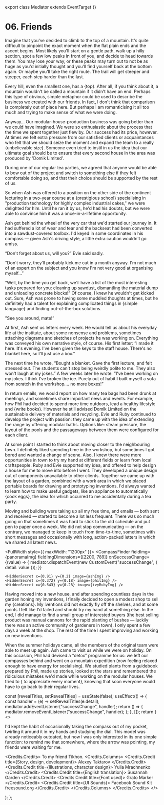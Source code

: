 

export class Mediator extends EventTarget {}

# 06. Friends

Imagine that you've decided to climb to the top of a mountain. It's quite difficult to pinpoint the
exact moment when the flat plain ends and the ascent begins. Most likely you'll start on a gentle
path, walk up a hilly section, spot a few low peaks in front of you, and decide to head towards
them. You may lose your way, or these peaks may turn out to not be as huge as you'd initially
thought and you'll find yourself back at the bottom again. Or maybe you'll take the right route. The
trail will get steeper and steeper, each step harder than the last.

Every hill, even the smallest one, has a {<TV video="lEsW829zNTs" from="0:26">top</TV>}. After all,
if you think about it, a mountain wouldn't be called a mountain if it didn't have an end. Perhaps
this type of obvious, simple metaphor could be used to describe the business we created with our
friends. In fact, I don't think that comparison is completely out of place here. But perhaps I am
romanticising it all too much and trying to make sense of what we were doing.

Anyway... Our modular-house-production business was going better than we could have imagined. We
were so enthusiastic about the process that the time we spent together just flew by. Our success had
its price, however. At times we felt extra pressure from our satisfied clients or acquaintances who
felt that we should seize the moment and expand the team to a really
{<TV video="Hhy7JUinlu0" from="0:03">unbelievable size</TV>}. Someone even tried to instil in us the
idea that our ultimate goal should be to ensure that every second house in the area was produced by
'Domik Limited'.

During one of our regular tea parties, we agreed that anyone would be able to bow out of the project
and switch to something else if they felt comfortable doing so, and that their choice should be
supported by the rest of us.

So when Ash was offered to a position on the other side of the continent lecturing in a two-year
course at a {<TV video="-7OE6bDfM2M" from="0:07">prestigious school</TV>} specialising in
"production technology for highly complex industrial cakes," we were delighted for him. Until he ran
it by us, he'd had his doubts, but we were able to convince him it was a once-in-a-lifetime
opportunity.

Ash got behind the wheel of the very car that we'd started our journey in. It had suffered a lot of
wear and tear and the backseat had been converted into a sawdust-covered toolbox. I'd keyed in some
coordinates in his compass — given Ash's driving style, a little extra caution wouldn't go amiss.

“Don't forget about us, will you?” Evie said sadly.

“Don't worry, they'll probably kick me out in a month anyway. I'm not much of an expert on the
subject and you know I'm not very good at organising myself...”

“Well, by the time you get back, we'll have a list of the most interesting tasks prepared for you:
cleaning up sawdust, dismantling the material dump and unloading concrete blocks!” Of course, I knew
he wouldn't get kicked out. Sure, Ash was prone to having some muddled thoughts at times, but he
definitely had a talent for explaining complicated things in
{<TV video="SmjVqDdF6fk" from="0:04">simple language</TV>} and finding out-of-the-box solutions.

”See you around, mate!”

At first, Ash sent us letters every week. He would tell us about his everyday life at the institute,
about some nonsense and problems, sometimes attaching diagrams and sketches of projects he was
working on. Everything was conveyed his own narrative style, of course. His first letter: ”I made it
here. It's evening. I've been given the keys to the staff house. There's no blanket here, so I'll
just use a box.”

The next time he wrote, ”Bought a blanket. Gave the first lecture, and felt stressed out. The
students can't stop being weirdly polite to me. They also won't laugh at my jokes.” A few weeks
later he wrote: ”I've been working on my jokes. I think I've broken the ice. Purely out of habit I
built myself a sofa from scratch in the workshop…. no more boxes!”

In return emails, we would report on how many tea bags had been drunk at meetings, and sometimes
share important news and events. For example, how Phil had decided to spend more time outdoors, lead
a healthy lifestyle and {<TV video="xR7XMkjDGw0" from="1:38">write books</TV>}. However he still
advised Domik Limited on the sustainable delivery of materials and recycling. Evie and Ruby
continued to develop the project with passion: they came up with the idea of extending the range by
offering modular baths. Options like: steam pressure, the layout of the pools and the passageways
between them were configured for each client.

At some point I started to think about moving closer to the neighbouring town. I definitely liked
spending time in the workshop, but sometimes I got bored and wanted a change of scene. Also, I knew
there were more opportunities in town to try my hand at different fields or learn from local
craftspeople. Ruby and Evie supported my idea, and offered to help design a house for me to move
into before I went. They developed a unique design out of components unavailable to other clients.
Together we came up with the layout of a garden, combined with a work area in which we placed
portable boards for drawing and prototyping inventions. I'd always wanted to learn how to make
useful gadgets, like an appliance to automatically {<TV video="KVdqwD_bcPs" from="1:23">cook
eggs</TV>}, the idea for which occurred to me accidentally during a tea party.

Moving and building were taking up all my free time, and emails — both sent and received — started
to become a lot less frequent. There was so much going on that sometimes it was hard to stick to the
old schedule and put pen to paper once a week. We did not stop communicating — on the contrary, we
managed to keep in touch from time-to-time, sometimes with short messages and occasionally with
long, action-packed letters in which we shared all latest news.

<FullWidth style={{ maxWidth: "1200px" }}>
  <CompassFinder
    fieldImg={panoramaImg}
    fieldImgDimensions={[2200, 789]}
    onSuccessChange={(value) => {
      mediator.dispatchEvent(new CustomEvent("successChange", { detail: value }));
    }}
  >
    <HiddenSecret x={0.91} y={0.2} image={ashImg} />
    <HiddenSecret x={0.372} y={0.18} image={philImg} />
    <HiddenSecret x={0.643} y={0.28} image={ivyRubyImg} />
  </CompassFinder>
</FullWidth>

Having moved into a new house, and after spending countless days in the garden honing my inventions,
I finally decided to open a modest shop to sell my {<TV video="Yj7XA3tiGUg">creations</TV>}. My
iventions did not exactly fly off the shelves, and at some points I felt like I'd failed and should
try my hand at something else. In the end, I did manage to find a small group of interested buyers
(the best selling product was manual cannons for the rapid planting of bushes — luckily there was an
active community of gardeners in town). I only spent a few days a week at the shop. The rest of the
time I spent improving and working on new inventions.

When the summer holidays came, all the members of the original team were able to meet up again. Ash
came to visit us while we were on holiday. On this occasion, Phil had devised a “detox” programme
for us: we left our compasses behind and went on a mountain expedition (now feeling relaxed enough
to have energy for socialising). We studied plants from a guidebook prepared by Phil, made up
stories, looked at the stars and remembered the ridiculous mistakes we'd made while working on the
modular houses. We tried to {<Emotion feeling="happiness"> to appreciate every moment</Emotion>},
knowing that soon everyone would have to go back to their regular lives.

  const [revealTitles, setRevealTitles] = useState(false);
  useEffect(() => {
    const handler = (e) => setRevealTitles(e.detail);
    mediator.addEventListener("successChange", handler);
    return () => {
      mediator.removeEventListener("successChange", handler);
    };
  }, []);
  return (
    <>
      <p>
        <Spoiler reveal={revealTitles}>
          I'd kept the habit of occasionally taking the compass out of my pocket, twirling it around
          it in my hands and studying the dial. This model was already noticeably outdated, but now
          I was only interested in its one simple function: to remind me that somewhere, where the
          arrow was pointing, my friends were waiting for me.
        </Spoiler>
      </p>
      <Credits.Credits>
        <Spoiler reveal={revealTitles}>To my friend Tikhon.</Spoiler>
        <Credits.Columns>
          <Credits.Credit title={<Spoiler reveal={revealTitles}>Story, design, development</Spoiler>}>
            <Spoiler reveal={revealTitles}>
              <EyedLink href="https://molefrog.com">Alexey Taktarov</EyedLink>
            </Spoiler>
          </Credits.Credit>
          <Credits.Credit title={<Spoiler reveal={revealTitles}>Illustrations, character design</Spoiler>}>
            <Spoiler reveal={revealTitles}>
              <EyedLink href="https://www.instagram.com/yulia_mrachnenko/">
                Yulia Mrachnenko
              </EyedLink>
            </Spoiler>
          </Credits.Credit>
          <Credits.Credit title={<Spoiler reveal={revealTitles}>English translation</Spoiler>}>
            <Spoiler reveal={revealTitles}>
              <EyedLink href="https://www.instagram.com/susannah_garden/">Susannah Garden</EyedLink>
            </Spoiler>
          </Credits.Credit>
          <Credits.Credit title={<Spoiler reveal={revealTitles}>Font used</Spoiler>}>
            <Spoiler reveal={revealTitles}>
              <EyedLink href="https://type.today/en/grato_marker">Grato Marker</EyedLink>
            </Spoiler>
          </Credits.Credit>
          <Credits.Credit title={<Spoiler reveal={revealTitles}>UI Sounds</Spoiler>}>
            <Spoiler reveal={revealTitles}>
              <EyedLink href="https://design.facebook.com/toolsandresources/sound-kit-for-prototypes/">
                Facebook Sound Kit
              </EyedLink>
            </Spoiler>
            <br />
            <Spoiler reveal={revealTitles}>
              <EyedLink href="https://freesound.org/">freesound.org</EyedLink>
            </Spoiler>
          </Credits.Credit>
        </Credits.Columns>
      </Credits.Credits>
    </>

); };

<CreditsSection />
